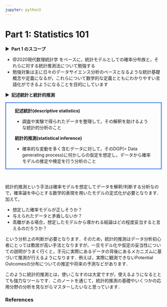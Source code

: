 ```yaml
---
jupyter: python3
---
```


# Part 1: Statistics 101 {.unnumbered}

<strong > &#9654;&nbsp; Part 1 のスコープ</strong>

- @2020現代数理統計学 をベースに，統計モデルとしての確率分布族と，それらに対する統計推測法について勉強する
- 勉強対象は主に日々のデータサイエンス分析のベースとなるような統計基礎概念や定義になるが，これらについて数学的な定義とともにわかりやすい言語化ができるようになることを目的にしています

<strong > &#9654;&nbsp; 記述統計と統計的推測</strong>

<div style='padding-left: 2em; padding-right: 2em; border-radius: 0em; border-style:solid; border-color:#6495ED;'>
<strong > 記述統計(descriptive statistics)</strong>


- 調査や実験で得られたデータを整理して，その解釈を助けるような統計的分析のこと

<strong >統計的推測(statistical inference)</strong>

- 確率的な変動を多く含むデータに対して，そのDGP(= Data generating process)に何かしらの仮定を想定し，データから確率モデルの推定や検定を行う分析のこと

</div>


<br>

統計的推測という手法は確率モデルを想定してデータを解釈/判断する分析なので，確率論を中心とする数学的表現を用いたモデルの定式化が必要となります．加えて，

- 想定した確率モデルが正しそうか？
- 与えられたデータと矛盾しないか？
- 乖離がある場合，想定したモデルから導かれる結論はどの程度妥当すると言えるのだろうか？

という分析上の判断が必要となります．そのため，統計的推測はデータ分析初心者にとっては敷居が高い手法となりますが，一旦モデル化や仮定の妥当性についての説明がうまく行くと，手元に実際にあるデータの背後にあるメカニズムに基づいて推測が行えるようになります．例えば，実際に観測できないPotential Outcomesの分布についての推定や将来の予測などがあります．

このように統計的推測とは，使いこなすのは大変ですが，使えるようになるととても強力なツールです．このノートを通じて，統計的推測の基礎やいくつかの応用分野の分析を見ながらマスターしたいなと思っています．

### References

::: {#refs}
:::